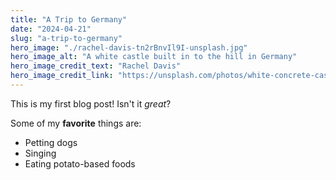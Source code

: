 ```yaml
---
title: "A Trip to Germany"
date: "2024-04-21"
slug: "a-trip-to-germany"
hero_image: "./rachel-davis-tn2rBnvIl9I-unsplash.jpg"
hero_image_alt: "A white castle built in to the hill in Germany"
hero_image_credit_text: "Rachel Davis"
hero_image_credit_link: "https://unsplash.com/photos/white-concrete-castle-in-green-field-tn2rBnvIl9I"
---
```


This is my first blog post! Isn't it *great*?

Some of my **favorite** things are:

* Petting dogs
* Singing
* Eating potato-based foods